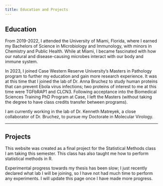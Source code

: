 ---
title: Education and Projects
---

## Education

From 2019-2022, I attended the University of Miami, Florida, where I earned my Bachelors of Science in Microbiology and Immunology, with minors in Chemistry and Public Health. While at Miami, I became fascinated with how our natural and disease-causing microbes interact with our body and immune system.

In 2023, I joined Case Western Reserve University's Masters in Pathology program to further my education and gain more research experience. It was at this time that I joined the lab of Dr. Anna Bruchez to study human proteins that can prevent Ebola virus infections; two proteins of interest to me at this time were TGFbRAP1 and CLCN3. Following acceptance into the Biomedical Sciences Training PhD Program at Case, I left the Masters (without taking the degree to have class credits transfer between programs). 

I am currently working in the lab of Dr. Kenneth Matreyek, a close collaborator of Dr. Bruchez, to pursue my Doctorate in Molecular Virology.

----

## Projects

This website was created as a final project for the Statistical Methods class I am taking this semester. This class has also taught me how to perform statistical methods in R.

Experimental progress towards my thesis has been slow; I just recently declared what lab I will be joining, so I have not had much time to perform any experiments. I will update this page once I have made more progress.